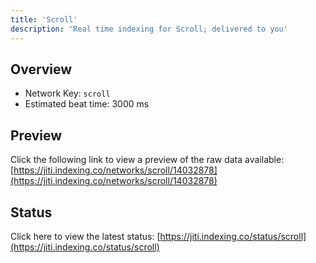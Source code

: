 ```yaml
---
title: 'Scroll'
description: 'Real time indexing for Scroll; delivered to you'
---
```


## Overview
- Network Key: `scroll`
- Estimated beat time: 3000 ms

## Preview
Click the following link to view a preview of the raw data available: [https://jiti.indexing.co/networks/scroll/14032878](https://jiti.indexing.co/networks/scroll/14032878)

## Status
Click here to view the latest status: [https://jiti.indexing.co/status/scroll](https://jiti.indexing.co/status/scroll)
